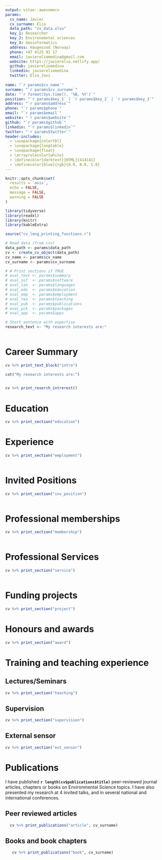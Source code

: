 ```yaml
---
output: vitae::awesomecv
params:
  cv_name: Javier 
  cv_surname: Elio
  data_path: "cv_data.xlsx"
  key_1: Researcher
  key_2: Environemntal sciences
  key_3: Geoinformatics
  address: Haugesund (Norway)
  phone: +47 4125 91 17
  email: javiereliomedina@gmail.com
  website: https://javierelio.netlify.app/
  github: javiereliomedina
  linkedin: javiereliomedina
  twitter: Elio_Javi 
  
name: "`r params$cv_name`" 
surname: "`r params$cv_surname`"
date: "`r format(Sys.time(), '%B, %Y')`"
position: "`r params$key_1` | `r params$key_2` | `r params$key_3`"
address: "`r params$address`"
phone: "`r params$phone`"
email: "`r params$email`"
website: "`r params$website`"
github: "`r params$github`"
linkedin: "`r params$linkedin`"
twitter: "`r params$twitter`"
header-includes:
  - \usepackage{colortbl}
  - \usepackage{longtable}
  - \usepackage{float}
  - \arrayrulecolor{white}
  - \definecolor{darktext}{HTML}{414141}
  - \definecolor{blue}{rgb}{0.0, 0.0, 1.0}
---
```


```r

knitr::opts_chunk$set(
  results = 'asis', 
  echo = FALSE,
  message = FALSE, 
  warning = FALSE
)

library(tidyverse)
library(readxl)
library(knitr)
library(kableExtra)

source("cv_long_printing_functions.r")

# Read data (from csv)
data_path <- params$data_path
cv <- create_cv_object(data_path)
cv_name <- params$cv_name
cv_surname <- params$cv_surname

# # Print sections if TRUE
# eval_text <- params$summary
# eval_sof  <- params$software
# eval_lan  <- params$languages
# eval_edu  <- params$education
# eval_emp  <- params$employment
# eval_tea  <- params$teaching
# eval_pub  <- params$publications
# eval_pck  <- params$packages
# eval_app  <- params$apps

# Short sentence with expertise
research_text <- "My research interests are:"
  
```

\vspace{0.5cm}
\footnotesize 
\rightline{\textcolor{darktext}{\textit{`r pull(filter(cv$text_blocks, loc == "short_description"), text)`}}}
\normalsize

\vspace{0.5cm}

# Career Summary

\vspace{-0.1cm}

```r

cv %>% print_text_block("intro")

```

```r

cat("My research interests are:")
  
```

```r

cv %>% print_reserch_intrerest()

```

# Education

\vspace{-0.1cm}

```r

cv %>% print_section("education")

```

\vspace{-1cm}

# Experience

\vspace{-0.1cm}

```r

cv %>% print_section("employment")
  
```

\vspace{-1cm}

# Invited Positions

\vspace{-0.1cm}

```r

cv %>% print_section("inv_position")
  
```

\vspace{-1cm}

# Professional memberships

\vspace{-0.1cm}

```r

cv %>% print_section("membership")
  
```

\vspace{-1cm}

# Professional Services

\vspace{-0.1cm}

```r

cv %>% print_section("service")
  
```

\vspace{-1cm}

# Funding projects

\vspace{-0.1cm}

```r
  
cv %>% print_section("project")

```

\vspace{-1cm}

# Honours and awards

\vspace{-0.1cm}

```r
  
cv %>% print_section("award")

```

\vspace{-1cm}

# Training and teaching experience

## Lectures/Seminars

\vspace{-0.1cm}

```r

cv %>% print_section("teaching")

```

\vspace{-1cm}

## Supervision

\vspace{-0.1cm}

```r

cv %>% print_section("supervision")

```

\vspace{-1cm}

## External sensor

\vspace{-0.1cm}

```r

cv %>% print_section("ext_sensor")

```

\vspace{-1cm}

# Publications

\vspace{-0.1cm}

I have published **`r length(cv$publications$title)`** peer-reviewed journal articles, chapters or books on Environmental Science topics. I have also presented my research at 4 invited talks, and in several national and international conferences.

## Peer reviewed articles

\vspace{-0.1cm}

```r

  cv %>% print_publications("article", cv_surname)

```

\vspace{-0.5cm}

## Books and book chapters

\vspace{-0.1cm}

```r

   cv %>% print_publications("book", cv_surname)

```

